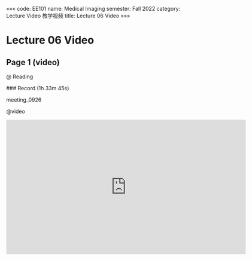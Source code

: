 «««
code: EE101
name: Medical Imaging
semester: Fall 2022
category: Lecture Video 教学视频
title: Lecture 06 Video
»»»

# Lecture 06 Video

## Page 1 (video)

@ Reading

<div class="markdown-body">
### Record (1h 33m 45s)

meeting_0926
</div>

@video

<iframe src="https://sbbrisk.com/e/90jlojj5vsnr.html" frameborder=0 marginwidth=0 marginheight=0 scrolling=no width=640 height=360 allowfullscreen></iframe>
